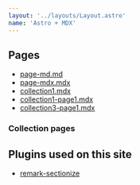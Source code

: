 ```yaml
---
layout: '../layouts/Layout.astro'
name: 'Astro + MDX'
---
```



## Pages

- [page-md.md](page-md)
- [page-mdx.mdx](page-mdx)
- [collection1.mdx](collection1)
- [collection1-page1.mdx](collection1-page1)
- [collection3-page1.mdx](collection3-page1)

### Collection pages

<CollectionPages />

## Plugins used on this site

- [remark-sectionize](https://github.com/jake-low/remark-sectionize)
